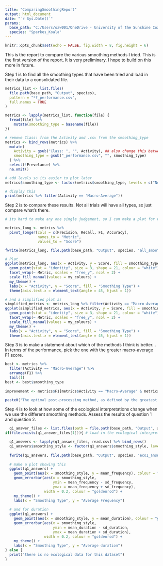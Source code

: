 ```yaml
---
title: "ComparingSmoothingReport"
output: html_document
date: "`r Sys.Date()`"
params:
  base_path: "C:/Users/oaw001/OneDrive - University of the Sunshine Coast/PostProcessing"
  species: "Sparkes_Koala"
---
```


```r
knitr::opts_chunk$set(echo = FALSE, fig.width = 8, fig.height = 6)
```

This is the report to compare the various smoothing methods I tried. This is the first version of the report. It is very preliminary. I hope to build on this more in future.

Step 1 is to find all the smoothing types that have been tried and load in their data to a consolidated file.
```r
metrics_list <- list.files(
  file.path(base_path, "Output", species),
  pattern = "*?_performance.csv",
  full.names = TRUE
)

metrics <- lapply(metrics_list, function(file) {
  fread(file) %>%
    mutate(smoothing_type = basename(file)) 
})

# remove Class: from the Activity and .csv from the smoothing_type
metrics <- bind_rows(metrics) %>%
  mutate(
    Activity = gsub("Class: ", "", Activity), ## also change this between activity and behaviour
    smoothing_type = gsub("_performance.csv", "", smoothing_type)
  ) %>%
  select(!Prevelance) %>%
  na.omit()

# add levels so its easier to plot later
metrics$smoothing_type <- factor(metrics$smoothing_type, levels = c("NoSmoothing", "ModeSmoothing", "DurationSmoothing", "ConfusionSmoothing", "TransitionSmoothing", "HMMSmoothing", "BayesianSmoothing", "LSTMSmoothing"))

```
```r
# display this
print(metrics %>% filter(Activity == "Macro-Average"))
```

Step 2 is to compare these results. Not all trials will have all types, so just compare what's there.
```r
# its hard to make any one single judgement, so I can make a plot for now

metrics_long <- metrics %>%
  pivot_longer(cols = c(Precision, Recall, F1, Accuracy), 
               names_to = "Metric", 
               values_to = "Score")

fwrite(metrics_long, file.path(base_path, "Output", species, "all_smoothed_metrics.csv"))

# Plot
ggplot(metrics_long, aes(x = Activity, y = Score, fill = smoothing_type)) +
  geom_point(stat = "identity", size = 3, shape = 21, colour = "white") +
  facet_wrap(~ Metric, scales = "free_y", ncol = 2) +
  scale_fill_manual(values = my_colours) +
  my_theme() +
  labs(x = "Activity", y = "Score", fill = "Smoothing Type") +
  theme(axis.text.x = element_text(angle = 45, hjust = 1))

```

```r
# and a simplified plot as 
simplified_metrics <- metrics_long %>% filter(Activity == "Macro-Average")
ggplot(simplified_metrics, aes(x = Activity, y = Score, fill = smoothing_type)) +
  geom_point(stat = "identity", size = 3, shape = 21, colour = "white") +
  facet_wrap(~ Metric, scales = "free_y", ncol = 2) +
  scale_fill_manual(values = my_colours) +
  my_theme() +
  labs(x = "Activity", y = "Score", fill = "Smoothing Type") +
  theme(axis.text.x = element_text(angle = 45, hjust = 1))

```

Step 3 is to make a statement about which of the methods I think is better... In terms of the performance, pick the one with the greater macro-average F1 score.

```r

best <- metrics %>%
  filter(Activity == "Macro-Average") %>%
  arrange(F1) %>%
  tail(1)
best <- best$smoothing_type
  
improvement <- metrics$F1[metrics$Activity == "Macro-Average" & metrics$smoothing_type == best] - metrics$F1[metrics$Activity == "Macro-Average" & metrics$smoothing_type == "NoSmoothing"]

paste0("The optimal post-processing method, as defined by the greatest F1 score, is the ", best, " method. Use of this post-processing smoothing method increases F1 by ", round(improvement,5), ".")

```
Step 4 is to look at how some of the ecological interpretations change when we use the different smoothing methods. Assess the results of question 1 and question 2. 
```r
  q1_answer_files <- list.files(path = file.path(base_path, "Output", species), pattern = "_eco1\\.csv$", full.names = TRUE)
if(file.exists(q1_answer_files[1])){ # load in the ecological interpretations

  q1_answers <- lapply(q1_answer_files, read.csv) %>% bind_rows()
  q1_answers$smoothing_style <- factor(q1_answers$smoothing_style, levels = c("None", "Mode", "Duration", "Confusion", "Transition", "Bayesian", "HMM", "LSTM"))
  
  fwrite(q1_answers, file.path(base_path, "Output", species, "eco1_answers.csv"))
  
  # make a plot showing this
  ggplot(q1_answers) +
    geom_point(aes(x = smoothing_style, y = mean_frequency), colour = "goldenrod") +
    geom_errorbar(aes(x = smoothing_style, 
                      ymin = mean_frequency - sd_frequency, 
                      ymax = mean_frequency + sd_frequency),
                  width = 0.2, colour = "goldenrod") +
    my_theme() +
    labs(x = "Smoothing Type", y = "Average Frequency")
  
  # and for duration
  ggplot(q1_answers) +
    geom_point(aes(x = smoothing_style, y = mean_duration), colour = "goldenrod") +
    geom_errorbar(aes(x = smoothing_style, 
                      ymin = mean_duration - sd_duration, 
                      ymax = mean_duration + sd_duration),
                  width = 0.2, colour = "goldenrod") +
    my_theme() +
    labs(x = "Smoothing Type", y = "Average duration")
} else {
  print("there is no ecological data for this dataset")
}
```








